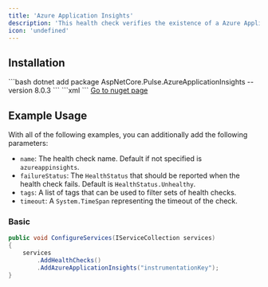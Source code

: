 ```yaml
---
title: 'Azure Application Insights'
description: 'This health check verifies the existence of a Azure Application Insights resource. For more information about Azure Application Insights check the [Azure AppInsights Microsoft Site](https://docs.microsoft.com/en-us/azure/azure-monitor/app/app-insights-overview)'
icon: 'undefined'
---
```


## Installation

<Tabs>
  <Tab title=".NET CLI">
    ```bash
    dotnet add package AspNetCore.Pulse.AzureApplicationInsights --version 8.0.3
    ```
  </Tab>
  <Tab title="Package Reference">
    ```xml
    <PackageReference Include="AspNetCore.Pulse.AzureApplicationInsights" Version="8.0.3" />
    ```
  </Tab>
  <Tab title="Nuget">
    <a href="https://www.nuget.org/packages/AspNetCore.Pulse.AzureApplicationInsights/" target="_blank">Go to nuget page</a>
  </Tab>
</Tabs>


## Example Usage

With all of the following examples, you can additionally add the following parameters:

* `name`: The health check name. Default if not specified is `azureappinsights`.
* `failureStatus`: The `HealthStatus` that should be reported when the health check fails. Default is `HealthStatus.Unhealthy`.
* `tags`: A list of tags that can be used to filter sets of health checks.
* `timeout`: A `System.TimeSpan` representing the timeout of the check.

### Basic

```csharp
public void ConfigureServices(IServiceCollection services)
{
    services
        .AddHealthChecks()
        .AddAzureApplicationInsights("instrumentationKey");
}
```

